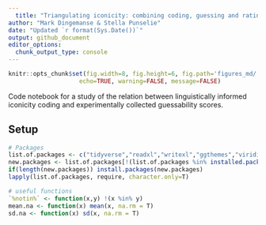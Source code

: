 ```yaml
---
  title: "Triangulating iconicity: combining coding, guessing and rating measures"
author: "Mark Dingemanse & Stella Punselie"
date: "Updated `r format(Sys.Date())`"
output: github_document
editor_options: 
  chunk_output_type: console
---
```

  
  ```r
knitr::opts_chunk$set(fig.width=8, fig.height=6, fig.path='figures_md/',
                      echo=TRUE, warning=FALSE, message=FALSE)

```

Code notebook for a study of the relation between linguistically informed iconicity coding and experimentally collected guessability scores.

## Setup

```r
# Packages
list.of.packages <- c("tidyverse","readxl","writexl","ggthemes","viridis")
new.packages <- list.of.packages[!(list.of.packages %in% installed.packages()[,"Package"])]
if(length(new.packages)) install.packages(new.packages)
lapply(list.of.packages, require, character.only=T)

# useful functions
`%notin%` <- function(x,y) !(x %in% y) 
mean.na <- function(x) mean(x, na.rm = T)
sd.na <- function(x) sd(x, na.rm = T)

```

